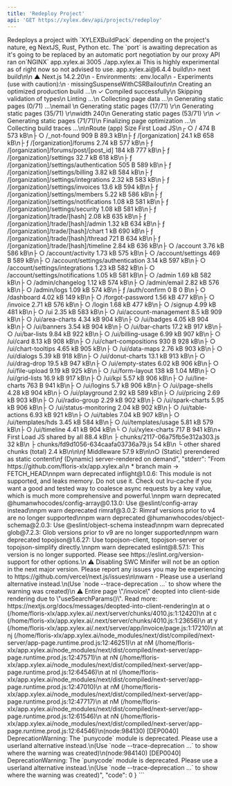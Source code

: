 ```yaml
---
title: 'Redeploy Project'
api: 'GET https://xylex.dev/api/projects/redeploy'
---
```


<Card title="Endpoint Description" icon="info" horizontal>
Redeploys a project with `XYLEXBuildPack` depending on the project's nature, eg NextJS, Rust, Python etc.
</Card>

<Card title="Port negotiation awaiting deprecation" icon="exclamation" horizontal>
The `port` is awaiting deprecation as it's going to be replaced by an automatic port negotiation by our proxy API ran on`NGINX`
</Card>
<ParamField query="app_name" type="String" required children="The name of the application to be redeployed.">
  app.xylex.ai
</ParamField>
<ParamField query="port" type="Number" required children="The port number on which the application will run.">
  3005
</ParamField>
<ParamField query="app_dir" type="String" required children="The directory path of the application to be redeployed.">
  ./app.xylex.ai
</ParamField>


<Card title="Experimental" icon="vial" horizontal>
This is highly experimental as of right now so not advised to use.
</Card>
<ResponseExample 
```json Response
{
    "data": "HEAD is now at 4a56070c Refactor OrganizationSettings layout and remove unused imports\nAlready up to date.\n\nadded 983 packages, changed 160 packages, and audited 1144 packages in 21s\n\n231 packages are looking for funding\n  run `npm fund` for details\n\n1 moderate severity vulnerability\n\nTo address all issues, run:\n  npm audit fix\n\nRun `npm audit` for details.\n\n> app.xylex.ai@6.4.4 build\n> next build\n\n  ▲ Next.js 14.2.20\n  - Environments: .env.local\n  - Experiments (use with caution):\n    · missingSuspenseWithCSRBailout\n\n   Creating an optimized production build ...\n ✓ Compiled successfully\n   Skipping validation of types\n   Linting ...\n   Collecting page data ...\n   Generating static pages (0/71) ...\nemail \n   Generating static pages (17/71) \r\n   Generating static pages (35/71) \r\nwidth 240\n   Generating static pages (53/71) \r\n ✓ Generating static pages (71/71)\n   Finalizing page optimization ...\n   Collecting build traces ...\n\nRoute (app)                                  Size     First Load JS\n┌ ○ /                                        474 B           573 kB\n├ ○ /_not-found                              909 B          89.3 kB\n├ ƒ /[organization]                          24.1 kB         658 kB\n├ ƒ /[organization]/forums                   2.74 kB         577 kB\n├ ƒ /[organization]/forums/post/[post_id]    184 kB          777 kB\n├ ƒ /[organization]/settings                 32.7 kB         618 kB\n├ ƒ /[organization]/settings/authentication  505 B           589 kB\n├ ƒ /[organization]/settings/billing         3.82 kB         584 kB\n├ ƒ /[organization]/settings/integrations    2.32 kB         583 kB\n├ ƒ /[organization]/settings/invoices        13.6 kB         594 kB\n├ ƒ /[organization]/settings/members         5.22 kB         586 kB\n├ ƒ /[organization]/settings/notifications   1.08 kB         581 kB\n├ ƒ /[organization]/settings/security        1.08 kB         581 kB\n├ ƒ /[organization]/trade/[hash]             2.08 kB         635 kB\n├ ƒ /[organization]/trade/[hash]/admin       1.32 kB         634 kB\n├ ƒ /[organization]/trade/[hash]/chart       1 kB            690 kB\n├ ƒ /[organization]/trade/[hash]/thread      721 B           634 kB\n├ ƒ /[organization]/trade/[hash]/timeline    2.84 kB         636 kB\n├ ○ /account                                 3.76 kB         586 kB\n├ ○ /account/activity                        1.73 kB         575 kB\n├ ○ /account/settings                        469 B           589 kB\n├ ○ /account/settings/authentication         3.14 kB         597 kB\n├ ○ /account/settings/integrations           1.23 kB         582 kB\n├ ○ /account/settings/notifications          1.05 kB         581 kB\n├ ○ /admin                                   1.69 kB         582 kB\n├ ○ /admin/changelog                         1.12 kB         574 kB\n├ ○ /admin/email                             2.82 kB         576 kB\n├ ○ /admin/logs                              1.09 kB         574 kB\n├ ƒ /auth/confirm                            0 B                0 B\n├ ○ /dashboard                               4.02 kB         149 kB\n├ ○ /forgot-password                         1.56 kB         477 kB\n├ ○ /invoice                                 2.71 kB         576 kB\n├ ○ /login                                   1.68 kB         477 kB\n├ ○ /signup                                  4.99 kB         481 kB\n├ ○ /ui                                      2.35 kB         583 kB\n├ ○ /ui/account-management                   8.5 kB          909 kB\n├ ○ /ui/area-charts                          4.34 kB         904 kB\n├ ○ /ui/badges                               4.05 kB         904 kB\n├ ○ /ui/banners                              3.54 kB         904 kB\n├ ○ /ui/bar-charts                           17.2 kB         917 kB\n├ ○ /ui/bar-lists                            9.84 kB         922 kB\n├ ○ /ui/billing-usage                        6.99 kB         907 kB\n├ ○ /ui/card                                 8.13 kB         908 kB\n├ ○ /ui/chart-compositions                   930 B           928 kB\n├ ○ /ui/chart-tooltips                       4.65 kB         905 kB\n├ ○ /ui/data-maps                            2.76 kB         903 kB\n├ ○ /ui/dialogs                              5.39 kB         918 kB\n├ ○ /ui/donut-charts                         13.1 kB         913 kB\n├ ○ /ui/drag-drop                            19.5 kB         947 kB\n├ ○ /ui/empty-states                         6.02 kB         906 kB\n├ ○ /ui/file-upload                          9.19 kB         925 kB\n├ ○ /ui/form-layout                          138 kB         1.04 MB\n├ ○ /ui/grid-lists                           16.9 kB         917 kB\n├ ○ /ui/kpi                                  5.57 kB         906 kB\n├ ○ /ui/line-charts                          763 B           941 kB\n├ ○ /ui/logins                               5.7 kB          906 kB\n├ ○ /ui/page-shells                          4.28 kB         904 kB\n├ ○ /ui/playground                           2.92 kB         589 kB\n├ ○ /ui/pricing                              2.69 kB         903 kB\n├ ○ /ui/radio-group                          2.29 kB         902 kB\n├ ○ /ui/spark-charts                         5.95 kB         906 kB\n├ ○ /ui/status-monitoring                    2.04 kB         902 kB\n├ ○ /ui/table-actions                        6.93 kB         921 kB\n├ ○ /ui/tables                               7.04 kB         907 kB\n├ ○ /ui/templates/hds                        3.45 kB         584 kB\n├ ○ /ui/templates/usage                      5.81 kB         579 kB\n├ ○ /ui/timeline                             4.41 kB         904 kB\n└ ○ /ui/xylex-charts                         717 B           941 kB\n+ First Load JS shared by all                88.4 kB\n  ├ chunks/2117-06a75fb5e312a303.js          32 kB\n  ├ chunks/fd9d1056-634caafa03736a79.js      54 kB\n  └ other shared chunks (total)              2.4 kB\n\n\nƒ Middleware                                 57.9 kB\n\n○  (Static)   prerendered as static content\nƒ  (Dynamic)  server-rendered on demand",
    "stderr": "From https://github.com/floris-xlx/app.xylex.ai\n * branch              main       -> FETCH_HEAD\nnpm warn deprecated inflight@1.0.6: This module is not supported, and leaks memory. Do not use it. Check out lru-cache if you want a good and tested way to coalesce async requests by a key value, which is much more comprehensive and powerful.\nnpm warn deprecated @humanwhocodes/config-array@0.13.0: Use @eslint/config-array instead\nnpm warn deprecated rimraf@3.0.2: Rimraf versions prior to v4 are no longer supported\nnpm warn deprecated @humanwhocodes/object-schema@2.0.3: Use @eslint/object-schema instead\nnpm warn deprecated glob@7.2.3: Glob versions prior to v9 are no longer supported\nnpm warn deprecated topojson@1.6.27: Use topojson-client, topojson-server or topojson-simplify directly.\nnpm warn deprecated eslint@8.57.1: This version is no longer supported. Please see https://eslint.org/version-support for other options.\n ⚠ Disabling SWC Minifer will not be an option in the next major version. Please report any issues you may be experiencing to https://github.com/vercel/next.js/issues\n\nwarn -  Please use a userland alternative instead.\n(Use `node --trace-deprecation ...` to show where the warning was created)\n ⚠ Entire page \"/invoice\" deopted into client-side rendering due to \"useSearchParams()\". Read more: https://nextjs.org/docs/messages/deopted-into-client-rendering\n    at o (/home/floris-xlx/app.xylex.ai/.next/server/chunks/4010.js:1:12420)\n    at c (/home/floris-xlx/app.xylex.ai/.next/server/chunks/4010.js:1:23656)\n    at y (/home/floris-xlx/app.xylex.ai/.next/server/app/invoice/page.js:1:17210)\n    at nj (/home/floris-xlx/app.xylex.ai/node_modules/next/dist/compiled/next-server/app-page.runtime.prod.js:12:46251)\n    at nM (/home/floris-xlx/app.xylex.ai/node_modules/next/dist/compiled/next-server/app-page.runtime.prod.js:12:47571)\n    at nN (/home/floris-xlx/app.xylex.ai/node_modules/next/dist/compiled/next-server/app-page.runtime.prod.js:12:64546)\n    at nI (/home/floris-xlx/app.xylex.ai/node_modules/next/dist/compiled/next-server/app-page.runtime.prod.js:12:47010)\n    at nM (/home/floris-xlx/app.xylex.ai/node_modules/next/dist/compiled/next-server/app-page.runtime.prod.js:12:47717)\n    at nM (/home/floris-xlx/app.xylex.ai/node_modules/next/dist/compiled/next-server/app-page.runtime.prod.js:12:61546)\n    at nN (/home/floris-xlx/app.xylex.ai/node_modules/next/dist/compiled/next-server/app-page.runtime.prod.js:12:64546)\n(node:984130) [DEP0040] DeprecationWarning: The `punycode` module is deprecated. Please use a userland alternative instead.\n(Use `node --trace-deprecation ...` to show where the warning was created)\n(node:984140) [DEP0040] DeprecationWarning: The `punycode` module is deprecated. Please use a userland alternative instead.\n(Use `node --trace-deprecation ...` to show where the warning was created)",
    "code": 0
}
```
</ResponseExample>